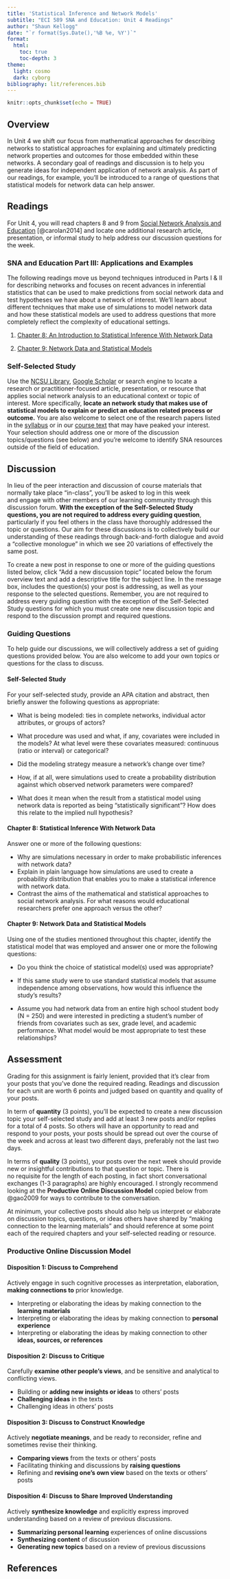```yaml
---
title: 'Statistical Inference and Network Models'
subtitle: "ECI 589 SNA and Education: Unit 4 Readings"
author: "Shaun Kellogg"
date: "`r format(Sys.Date(),'%B %e, %Y')`"
format:
  html:
    toc: true
    toc-depth: 3
theme: 
  light: cosmo
  dark: cyborg
bibliography: lit/references.bib
---
```


```r
knitr::opts_chunk$set(echo = TRUE)
```

## Overview

In Unit 4 we shift our focus from mathematical approaches for describing networks to statistical approaches for explaining and ultimately predicting network properties and outcomes for those embedded within these networks. A secondary goal of readings and discussion is to help you generate ideas for independent application of network analysis. As part of our readings, for example, you'll be introduced to a range of questions that statistical models for network data can help answer.

## Readings

For Unit 4, you will read chapters 8 and 9 from [Social Network Analysis and Education](https://catalog.lib.ncsu.edu/catalog/NCSU2803782) [@carolan2014] and locate one additional research article, presentation, or informal study to help address our discussion questions for the week.

### SNA and Education Part III: Applications and Examples

The following readings move us beyond techniques introduced in Parts I & II for describing networks and focuses on recent advances in inferential statistics that can be used to make predictions from social network data and test hypotheses we have about a network of interest. We'll learn about different techniques that make use of simulations to model network data and how these statistical models are used to address questions that more completely reflect the complexity of educational settings.

1.  [Chapter 8: An Introduction to Statistical Inference With Network Data](https://methods-sagepub-com.prox.lib.ncsu.edu/book/social-network-analysis-and-education/n8.xml)

2.  [Chapter 9: Network Data and Statistical Models](https://methods-sagepub-com.prox.lib.ncsu.edu/book/social-network-analysis-and-education/n9.xml)

### Self-Selected Study

Use the [NCSU Library](https://www.lib.ncsu.edu/#articles), [Google Scholar](#0) or search engine to locate a research or practitioner-focused article, presentation, or resource that applies social network analysis to an educational context or topic of interest. More specifically, **locate an network study that makes use of statistical models to explain or predict an education related process or outcome.** You are also welcome to select one of the research papers listed in the [syllabus](#0) or in our [course text](#0) that may have peaked your interest. Your selection should address one or more of the discussion topics/questions (see below) and you're welcome to identify SNA resources outside of the field of education.

## Discussion

In lieu of the peer interaction and discussion of course materials that normally take place "in-class", you'll be asked to log in this week and engage with other members of our learning community through this discussion forum. **With the exception of the Self-Selected Study questions, you are not required to address every guiding question**, particularly if you feel others in the class have thoroughly addressed the topic or questions. Our aim for these discussions is to collectively build our understanding of these readings through back-and-forth dialogue and avoid a "collective monologue" in which we see 20 variations of effectively the same post.

To create a new post in response to one or more of the guiding questions listed below, click "Add a new discussion topic" located below the forum overview text and add a descriptive title for the subject line. In the message box, includes the question(s) your post is addressing, as well as your response to the selected questions. Remember, you are not required to address every guiding question with the exception of the Self-Selected Study questions for which you must create one new discussion topic and respond to the discussion prompt and required questions.

### Guiding Questions

To help guide our discussions, we will collectively address a set of guiding questions provided below. You are also welcome to add your own topics or questions for the class to discuss.

#### Self-Selected Study

For your self-selected study, provide an APA citation and abstract, then briefly answer the following questions as appropriate:

-   What is being modeled: ties in complete networks, individual actor attributes, or groups of actors?

-   What procedure was used and what, if any, covariates were included in the models? At what level were these covariates measured: continuous (ratio or interval) or categorical?

-   Did the modeling strategy measure a network's change over time?

-   How, if at all, were simulations used to create a probability distribution against which observed network parameters were compared?

-   What does it mean when the result from a statistical model using network data is reported as being "statistically significant"? How does this relate to the implied null hypothesis?

#### Chapter 8: Statistical Inference With Network Data

Answer one or more of the following questions:

-   Why are simulations necessary in order to make probabilistic inferences with network data?
-   Explain in plain language how simulations are used to create a probability distribution that enables you to make a statistical inference with network data.
-   Contrast the aims of the mathematical and statistical approaches to social network analysis. For what reasons would educational researchers prefer one approach versus the other?

#### Chapter 9: Network Data and Statistical Models

Using one of the studies mentioned throughout this chapter, identify the statistical model that was employed and answer one or more the following questions:

-   Do you think the choice of statistical model(s) used was appropriate?

-   If this same study were to use standard statistical models that assume independence among observations, how would this influence the study's results?

-   Assume you had network data from an entire high school student body (N = 250) and were interested in predicting a student's number of friends from covariates such as sex, grade level, and academic performance. What model would be most appropriate to test these relationships?

## Assessment

Grading for this assignment is fairly lenient, provided that it's clear from your posts that you've done the required reading. Readings and discussion for each unit are worth 6 points and judged based on quantity and quality of your posts.

In term of **quantity** (3 points), you'll be expected to create a new discussion topic your self-selected study and add at least 3 new posts and/or replies for a total of 4 posts. So others will have an opportunity to read and respond to your posts, your posts should be spread out over the course of the week and across at least two different days, preferably not the last two days.

In terms of **quality** (3 points), your posts over the next week should provide new or insightful contributions to that question or topic. There is no requisite for the length of each posting, in fact short conversational exchanges (1-3 paragraphs) are highly encouraged. I strongly recommend looking at the **Productive Online Discussion Model** copied below from @gao2009 for ways to contribute to the conversation. 

At minimum, your collective posts should also help us interpret or elaborate on discussion topics, questions, or ideas others have shared by "making connection to the learning materials" and should reference at some point each of the required chapters and your self-selected reading or resource.

### Productive Online Discussion Model

#### Disposition 1: Discuss to Comprehend

Actively engage in such cognitive processes as interpretation, elaboration, **making connections to** prior knowledge.

-   Interpreting or elaborating the ideas by making connection to the **learning materials**
-   Interpreting or elaborating the ideas by making connection to **personal experience**
-   Interpreting or elaborating the ideas by making connection to other **ideas, sources, or references**

#### Disposition 2: Discuss to Critique

Carefully **examine other people's views**, and be sensitive and analytical to conflicting views.

-   Building or **adding new insights or ideas** to others' posts
-   **Challenging ideas** in the texts
-   Challenging ideas in others' posts

#### Disposition 3: Discuss to Construct Knowledge

Actively **negotiate meanings**, and be ready to reconsider, refine and sometimes revise their thinking.

-   **Comparing views** from the texts or others' posts
-   Facilitating thinking and discussions by **raising questions**
-   Refining and **revising one's own view** based on the texts or others' posts

#### Disposition 4: Discuss to Share Improved Understanding

Actively **synthesize knowledge** and explicitly express improved understanding based on a review of previous discussions.

-   **Summarizing personal learning** experiences of online discussions
-   **Synthesizing content** of discussion
-   **Generating new topics** based on a review of previous discussions

## References
